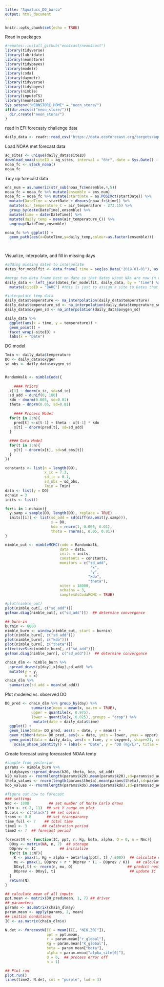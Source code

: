 ```yaml
---
title: "Aquatucs_DO_barco"
output: html_document
---
```


```r
knitr::opts_chunk$set(echo = TRUE)
```

Read in packages
```r
#remotes::install_github("eco4cast/neon4cast")
library(tidyverse)
library(lubridate)
library(neonstore)
library(tidybayes)
library(modelr)
library(coda)
library(daymetr)
library(tidyverse)
library(tidybayes)
library(nimble)
library(imputeTS)
library(neon4cast)
Sys.setenv("NEONSTORE_HOME" = "neon_store/")
if(dir.exists("neon_store/")){
  dir.create("neon_store/")
}
```


read in EFI forecasty challenge data
```r
daily_data <- readr::read_csv("https://data.ecoforecast.org/targets/aquatics/aquatics-targets.csv.gz") %>% filter(siteID == "BARC")
```

Load NOAA met forecast data
```r
aq_sites <- unique(daily_data$siteID)
download_noaa(siteID = aq_sites, interval = "6hr", date = Sys.Date() - 2, cycle = "00")
noaa_fc <- stack_noaa()
noaa_fc
```

Tidy up forecast data
```r
ens_num = as.numeric(str_sub(noaa_fc$ensemble,4,5))
noaa_fc = noaa_fc %>% mutate(ensemble = ens_num)
noaa_fc = noaa_fc %>% mutate(startDate = as.POSIXct(startDate)) %>%
  mutate(DateTime = startDate + dhours(noaa_fc$time)) %>%
  mutate(air_temperature_C = air_temperature - 273.15) %>% 
  group_by(date(DateTime),ensemble) %>%
  mutate(time = date(DateTime)) %>%
  mutate(daily_temp = mean(air_temperature_C)) %>%
  ungroup(DateTime,ensemble)

noaa_fc %>% ggplot() +
  geom_path(aes(x=DateTime,y=daily_temp,colour=as.factor(ensemble)))
  
  
```



Visualize, interpolate, and fill in missing days
```r
#adding missing dates to interpolate 
dates_for_modelfit <- data.frame( time = seq(as.Date("2019-01-01"), as.Date("2020-06-08"), by="days")  )

#merge two data frame best on date so that dates w/out NAs are now in data frame just NA 
daily_data <- left_join(dates_for_modelfit, daily_data, by = "time") %>% 
  mutate(siteID = "BARC") #this is just to assign a site to Dates that don't have data for plotting below

#interpolate temp data
daily_data$temperature <- na_interpolation(daily_data$temperature)
daily_data$temperature_sd <- na_interpolation(daily_data$temperature_sd) 
daily_data$oxygen_sd <- na_interpolation(daily_data$oxygen_sd)

daily_data %>%
  ggplot(aes(x = time, y = temperature)) +
  geom_point() +
  facet_wrap(~siteID) +
  labs(x = "Date")
```
DO model
```r
Tmin <- daily_data$temperature
DO <- daily_data$oxygen
sd_obs <- daily_data$oxygen_sd


RandomWalk <- nimbleCode({
  
    #### Priors
  x[1] ~ dnorm(x_ic, sd=sd_ic)
  sd_add ~ dunif(0, 100)
  kdo ~ dnorm(0.005, sd=0.01)
  theta ~ dnorm(0.05, sd=0.01) 
  
    #### Process Model
  for(t in 2:n){
    pred[t] <-x[t-1] + theta - x[t-1] * kdo
    x[t] ~ dnorm(pred[t], sd=sd_add)
  }
  
  #### Data Model
  for(t in 1:n){
    y[t] ~ dnorm(x[t], sd=sd_obs[t])
  }
})

constants <- list(n = length(DO),
                  x_ic = 7.3,
                  sd_ic = 0.1,
                  sd_obs = sd_obs,
                  Tmin = Tmin)
data <- list(y = DO)
nchain = 3
inits <- list()

for(i in 1:nchain){
  y.samp = sample(DO, length(DO), replace = TRUE)
  inits[[i]] <- list(sd_add = sd(diff(na.omit(y.samp))),
                     x = DO,
                     kdo = rnorm(1, 0.005, 0.01),
                     theta = rnorm(1, 0.05, 0.01))
}

nimble_out <- nimbleMCMC(code = RandomWalk,
                         data = data,
                         inits = inits,
                         constants = constants,
                         monitors = c("sd_add",
                                       "x",
                                       "y",
                                      "kdo",
                                      "theta"),
                         niter = 18000,
                         nchains = 3,
                         samplesAsCodaMCMC = TRUE)

#plot(nimble_out)
plot(nimble_out[, c("sd_add")])
gelman.diag(nimble_out[, c("sd_add")])  ## determine convergence

## burn-in
burnin <- 8000                               
nimble_burn <- window(nimble_out, start = burnin)
plot(nimble_burn[, c("sd_add")])
plot(nimble_burn[, c("kdo")])
plot(nimble_burn[, c("theta")])
effectiveSize(nimble_burn[, c("sd_add")])
gelman.diag(nimble_burn[, c("sd_add")])  ## determine convergence

chain_dlm <- nimble_burn %>%
  spread_draws(y[day],x[day],sd_add) %>% 
  mutate(y = y,
         x = x)
chain_dlm %>% 
  summarize(sd_add = mean(sd_add))
```

Plot modeled vs. observed DO
```r
DO_pred <- chain_dlm %>% group_by(day) %>% 
            summarise(mean = mean(x, na.rm = TRUE),
            upper = quantile(x, 0.975),
            lower = quantile(x, 0.025),.groups = "drop") %>% 
             mutate(date = daily_data$time) 
  ggplot() +
  geom_line(data= DO_pred, aes(x = date, y = mean)) +
  geom_ribbon(data= DO_pred, aes(x = date, ymin = lower, ymax = upper), alpha = 0.2, color = "lightblue", fill = "lightblue") +
  geom_point(data = daily_data, aes(x = time, y = oxygen), shape=21, color="darkblue",size=1.5) + 
    scale_shape_identity() + labs(x = "Date", y = "DO (mg/L)", title = "DO model") 
```
Create forecast using forecasted NOAA temp
```r
#sample from posterior   
params <- nimble_burn %>%
  tidybayes::spread_draws(k20, theta, kdo, sd_add)
k20_values <- rnorm(length(params$k20),mean(params$k20),sd=params$sd_add)
theta_values <- rnorm(length(params$theta),mean(params$theta),sd=params$sd_add)
kdo_values <- rnorm(length(params$kdo),mean(params$kdo),sd=params$sd_add)

#figure out how to forecast
### settings            
Nmc <- 1000         ## set number of Monte Carlo draws
ylim <- c(-2, 11)  ## set Y range on plot
N.cols <- c("black") ## set colors
trans <- 0.8       ## set transparancy
time_full <- 7    ## total time
time1 <- 3       ## calibration period
time2 <- 7  ## forecast period

forecastN <- function(IC, ppt, r, Kg, beta, alpha, Q = 0, n = Nmc){
  DOxy <- matrix(NA, n, 7)  ## storage
  DOprev <- IC           ## initialize
  for(t in 1:NT){
    K <- pmax(1, Kg + alpha + beta*log(ppt[, t] / 800))  ## calculate carrying capacity
    mu <- pmax(1, DOprev + r * DOprev * (1 - DOprev / K))   ## calculate mean
    DOxy[,t] <- rnorm(n, mu, Q)                         ## predict next step
    DOprev <- DOxy[, t]                                  ## update IC
  }
  return(N)
}

## calculate mean of all inputs
ppt.mean <- matrix(DO_pred$mean, 1, 7) ## driver
## parameters
params <- as.matrix(chain_dlm$y)
param.mean <- apply(params, 2, mean)
## initial conditions
IC <- as.matrix(chain_dlm$x)

N.det <- forecastN(IC = mean(IC[, "N[6,30]"]),
                   ppt = ppt.mean,
                   r = param.mean["r_global"],
                   Kg = param.mean["K_global"],
                   beta = param.mean["beta"],
                   alpha = param.mean["alpha_site[6]"],
                   Q = 0,  ## process error off
                   n = 1)

## Plot run
plot.run()
lines(time2, N.det, col = "purple", lwd = 3)
```

